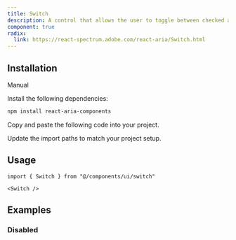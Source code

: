 ```yaml
---
title: Switch
description: A control that allows the user to toggle between checked and not checked.
component: true
radix:
  link: https://react-spectrum.adobe.com/react-aria/Switch.html
---
```


<ComponentPreview name="switch-demo" />

## Installation

<Tabs defaultValue="manual">

<TabsList>
  <TabsTrigger value="manual">Manual</TabsTrigger>
</TabsList>

<TabsContent value="manual">

<Steps>

<Step>Install the following dependencies:</Step>

```bash
npm install react-aria-components
```

<Step>Copy and paste the following code into your project.</Step>

<ComponentSource name="switch" />

<Step>Update the import paths to match your project setup.</Step>

</Steps>

</TabsContent>

</Tabs>

## Usage

```tsx
import { Switch } from "@/components/ui/switch"
```

```tsx
<Switch />
```

## Examples

### Disabled

<ComponentPreview name="switch-disabled" />
